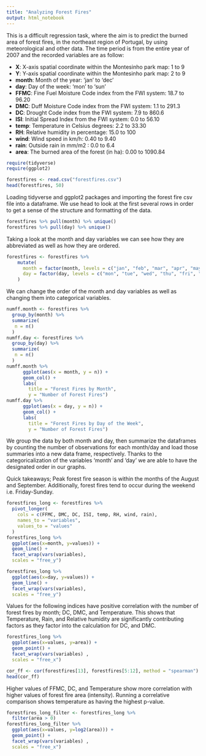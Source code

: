 ```yaml
---
title: "Analyzing Forest Fires"
output: html_notebook
---
```


This is a difficult regression task, where the aim is to predict the burned area of forest fires, in the northeast region of Portugal, by using meteorological and other data. The time period is from the entire year of 2007 and the recorded variables are as follow:

* **X**: X-axis spatial coordinate within the Montesinho park map: 1 to 9 
* **Y**: Y-axis spatial coordinate within the Montesinho park map: 2 to 9 
* **month**: Month of the year: 'jan' to 'dec' 
* **day**: Day of the week: 'mon' to 'sun' 
* **FFMC**: Fine Fuel Moisture Code index from the FWI system: 18.7 to 96.20 
* **DMC**: Duff Moisture Code index from the FWI system: 1.1 to 291.3 
* **DC**: Drought Code index from the FWI system: 7.9 to 860.6 
* **ISI**: Initial Spread Index from the FWI system: 0.0 to 56.10 
* **temp**: Temperature in Celsius degrees: 2.2 to 33.30 
* **RH**: Relative humidity in percentage: 15.0 to 100 
* **wind**: Wind speed in km/h: 0.40 to 9.40 
* **rain**: Outside rain in mm/m2 : 0.0 to 6.4 
* **area**: The burned area of the forest (in ha): 0.00 to 1090.84 

```r
require(tidyverse)
require(ggplot2)

forestfires <- read.csv("forestfires.csv")
head(forestfires, 50)
```
Loading tidyverse and ggplot2 packages and importing the forest fire csv file into a dataframe. We use head to look at the first several rows in order to get a sense of the structure and formatting of the data.
```r
forestfires %>% pull(month) %>% unique()
forestfires %>% pull(day) %>% unique()
```
Taking a look at the month and day variables we can see how they are abbreviated as well as how they are ordered.
```r
forestfires <- forestfires %>%
    mutate(
      month = factor(month, levels = c("jan", "feb", "mar", "apr", "may", "jun", "jul", "aug", "sep", "oct", "nov", "dec")),
      day = factor(day, levels = c("mon", "tue", "wed", "thu", "fri", "sat", "sun"))
    )
```
We can change the order of the month and day variables as well as changing them into categorical variables.
```r
numff.month <- forestfires %>%
  group_by(month) %>%
  summarize(
   n = n()
  )
numff.day <- forestfires %>%
  group_by(day) %>%
  summarize(
   n = n()
  )
numff.month %>%
      ggplot(aes(x = month, y = n)) +
      geom_col() +
      labs(
        title = "Forest Fires by Month",
        y = "Number of Forest Fires")
numff.day %>%
      ggplot(aes(x = day, y = n)) +
      geom_col() +
      labs(
        title = "Forest Fires by Day of the Week",
        y = "Number of Forest Fires")
```
We group the data by both month and day, then summarize the dataframes by counting the number of observations for each month/day and load those summaries into a new data frame, respectively. Thanks to the categoricalization of the variables 'month' and 'day' we are able to have the designated order in our graphs. 

Quick takeaways; Peak forest fire season is within the months of the August and September. Additionally, forest fires tend to occur during the weekend i.e. Friday-Sunday. 
```r
forestfires_long <- forestfires %>%
  pivot_longer(
    cols = c(FFMC, DMC, DC, ISI, temp, RH, wind, rain),
    names_to = "variables",
    values_to = "values"
  )
forestfires_long %>%
  ggplot(aes(x=month, y=values)) +
  geom_line() +
  facet_wrap(vars(variables),
  scales = "free_y")

forestfires_long %>%
  ggplot(aes(x=day, y=values)) +
  geom_line() +
  facet_wrap(vars(variables),
  scales = "free_y")
```
Values for the following indices have positive correlation with the number of forest fires by month; DC, DMC, and Temperature. This shows that Temperature, Rain, and Relative humidity are significantly contributing factors as they factor into the calculation for DC, and DMC. 
```r
forestfires_long %>%
  ggplot(aes(x=values, y=area)) +
  geom_point() +
  facet_wrap(vars(variables) ,
  scales = "free_x")

cor_ff <- cor(forestfires[13], forestfires[5:12], method = "spearman")
head(cor_ff)
```
Higher values of FFMC, DC, and Temperature show more correlation with higher values of forest fire area (intensity). Running a correlative comparison shows temperature as having the highest p-value.
```r
forestfires_long_filter <- forestfires_long %>%
  filter(area > 0)
forestfires_long_filter %>%
  ggplot(aes(x=values, y=log2(area))) +
  geom_point() +
  facet_wrap(vars(variables) ,
  scales = "free_x")
  
```

